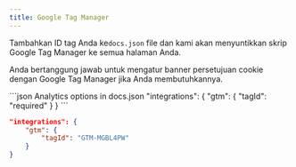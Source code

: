 ```yaml
---
title: Google Tag Manager
---
```


Tambahkan ID tag Anda ke`docs.json` file dan kami akan menyuntikkan skrip Google Tag Manager ke semua halaman Anda.

Anda bertanggung jawab untuk mengatur banner persetujuan cookie dengan Google Tag Manager jika Anda membutuhkannya.

<CodeGroup>
  ```json Analytics options in docs.json
  "integrations": {
      "gtm": {
          "tagId": "required"
      }
  }
  ```

  ```json Example
  "integrations": {
      "gtm": {
          "tagId": "GTM-MGBL4PW"
      }
  }
  ```
</CodeGroup>
